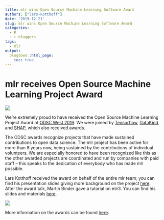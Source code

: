 ```yaml
---
title: mlr wins Open Source Machine Learning Software Award
authors: ["lars-kotthoff"]
date: '2019-12-21'
slug: mlr wins Open Source Machine Learning Software Award
categories:
  - R
  - r-bloggers
tags:
  - mlr
output:
  blogdown::html_page:
    toc: true
---
```


# mlr receives Open Source Machine Learning Project Award

![](/images/2019-12-21-mlr-award/award1.jpg)

We're extremely proud to have received the Open Source Machine Learning Project
Award at [ODSC West 2019](https://odsc.com/california/). We were joined by
[Tensorflow](https://github.com/tensorflow/tensorflow),
[DataKind](https://www.datakind.org/), and
[SHAP](https://github.com/slundberg/shap), which also received awards.

The ODSC awards recognize projects that have made sustained contributions to
open data science. The mlr project has been active for more than 8 years now,
being sustained by the contributions of individual volunteers. We are especially
honored to have been recognized like this as the other awarded projects are
coordinated and run by companies with paid staff -- this speaks to the
dedication of everybody who has made mlr possible.

Lars Kotthoff received the award on behalf of the entire mlr team; you can find
his presentation slides giving more background on the project
[here](https://github.com/mlr-org/mlr-outreach/blob/master/2019_odsc/award-talk.pdf).
After the award talk, Martin Binder gave a tutorial on mlr3. You can find his
slides and materials
[here](https://github.com/mlr-org/mlr-outreach/tree/master/2019_odsc).

![](/images/2019-12-21-mlr-award/award2.jpg)

More information on the awards can be found
[here](https://medium.com/@ODSC/announcing-the-odsc-west-2019-data-science-award-winners-e08269c7f293).
